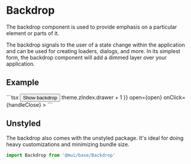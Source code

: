 
# Backdrop

<p className="description">
  The backdrop component is used to provide emphasis on a particular element or
  parts of it.
</p>

The backdrop signals to the user of a state change within the application and can be used for creating loaders, dialogs, and more.
In its simplest form, the backdrop component will add a dimmed layer over your application.

## Example

<SimpleBackdrop />
```tsx
<Button onClick={handleToggle}>Show backdrop</Button>
<Backdrop
  sx={{ color: '#fff', zIndex: theme => theme.zIndex.drawer + 1 }}
  open={open}
  onClick={handleClose}
>
  <CircularProgress color="inherit" />
</Backdrop>
```

## Unstyled

The backdrop also comes with the unstyled package.
It's ideal for doing heavy customizations and minimizing bundle size.

```js
import Backdrop from '@mui/base/Backdrop'
```
